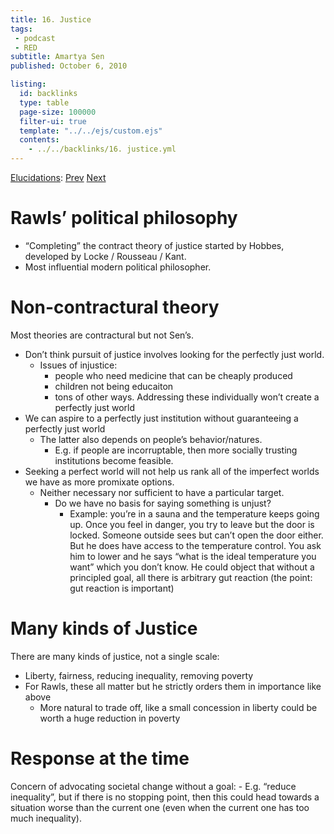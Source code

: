 ```yaml
---
title: 16. Justice
tags: 
 - podcast
 - RED
subtitle: Amartya Sen
published: October 6, 2010

listing:
  id: backlinks
  type: table
  page-size: 100000
  filter-ui: true
  template: "../../ejs/custom.ejs"
  contents:
    - ../../backlinks/16. justice.yml
---
```


[Elucidations](/docs/phil/Elucidations.html): [Prev](/docs/phil/15. Religious toleration.html) [Next](/docs/phil/17. Mechanism and causation.html)

# Rawls' political philosophy
- "Completing" the contract theory of justice started by Hobbes, developed by 
  Locke / Rousseau / Kant.
- Most influential modern political philosopher.

# Non-contractural theory
Most theories are contractural but not Sen's.

- Don't think pursuit of justice involves looking for the perfectly just world.
  - Issues of injustice:
    - people who need medicine that can be cheaply produced
    - children not being educaiton
    - tons of other ways. Addressing these individually won't create a perfectly 
      just world
- We can aspire to a perfectly just institution without guaranteeing a 
  perfectly just world
  - The latter also depends on people's behavior/natures.
    - E.g. if people are incorruptable, then more socially trusting institutions 
      become feasible.
- Seeking a perfect world will not help us rank all of the imperfect worlds we 
  have as more promixate options.
  - Neither necessary nor sufficient to have a particular target.
    - Do we have no basis for saying something is unjust?
      - Example: you're in a sauna and the temperature keeps going up. Once you 
        feel in danger, you try to leave but the door is locked. Someone outside 
        sees but can't open the door either. But he does have access to the 
        temperature control. You ask him to lower and he says "what is the ideal 
        temperature you want" which you don't know. He could object that without 
        a principled goal, all there is arbitrary gut reaction (the point: gut 
        reaction is important)

# Many kinds of Justice
There are many kinds of justice, not a single scale:

- Liberty, fairness, reducing inequality, removing poverty
- For Rawls, these all matter but he strictly orders them in importance like 
  above
  - More natural to trade off, like a small concession in liberty could be worth 
    a huge reduction in poverty

# Response at the time

Concern of advocating societal change without a goal:
- E.g. "reduce inequality", but if there is no stopping point, then this could 
  head towards a situation worse than the current one (even when the current one 
  has too much inequality).
